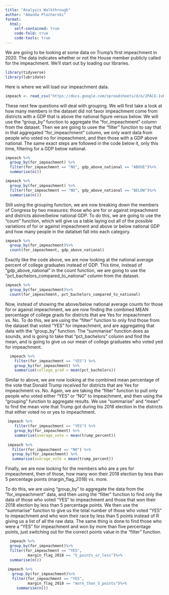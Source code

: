 ```yaml
---
title: "Analysis Walkthrough"
author: "Amanda Plocharski"
format:
  html:
    self-contained: true
    code-fold: true
    code-tools: true
---
```



We are going to be looking at some data on Trump's first impeachment in 2020. The data indicates whether or not the House member publicly called for the impeachment. We'll start out by loading our libraries.
```r
library(tidyverse)
library(lubridate)
```

Here is where we will load our impeachment data. 

```r
impeach <- read_csv("https://docs.google.com/spreadsheets/d/e/2PACX-1vRh8d5JaDqBtByzNw2JZF3idaACobDhhk-p7chJoktA0HawELHFOvjQOqCpzGA4MGONvPlR7GASqW-K/pub?gid=1765341510&single=true&output=csv")
```

These next few questions will deal with grouping. We will first take a look at how many members in the dataset did not favor impeachment come from districts with a GDP that is above the national figure versus below. We will use the "group_by" function to aggregate the "for_impeachment" column from the dataset. Then we are going to usee the "filter" function to say that in that aggregated "for_impeachment" column, we only want data from people who voted no for impeachment, and then those with a GDP above national. The same exact steps are followed in the code below it, only this time, filtering for a GDP below national.
```r

impeach %>% 
  group_by(for_impeachment) %>% 
  filter(for_impeachment == "NO", gdp_above_national == "ABOVE")%>%
  summarise(n())

impeach %>% 
  group_by(for_impeachment) %>% 
  filter(for_impeachment == "NO", gdp_above_national == "BELOW")%>%
  summarise(n())
```

Still using the grouping function, we are now breaking down the members of Congress by two measures: those who are for or against impeachment and districts above/below national GDP. To do this, we are going to use the "count" function, which will give us a table laying out all of the possible variations of for or against impeachment and above or below national GDP and how many people in the datatset fall into each category.
```r

impeach %>% 
  group_by(for_impeachment)%>%
  count(for_impeachment, gdp_above_national)
```

Exactly like the code above, we are now looking at the national average percent of college graduates instead of GDP. This time, instead of "gdp_above_national" in the count function, we are going to use the "pct_bachelors_compared_to_national" column from the dataset.
```r

impeach %>% 
  group_by(for_impeachment)%>%
  count(for_impeachment, pct_bachelors_compared_to_national)
```

Now, instead of showing the above/below national average counts for those for or 
against impeachment, we are now finding the combined MEAN percentage of college
grads for districts that are Yes for impeachment vs. No. To do this, we are using the "filter" function to only find those from the dataset that voted "YES" for impeachment, and are aggregating that data with the "group_by" function. The "summarise" function does as sounds, and is going to take that "pct_bachelors" column and find the mean, and is going to give us our mean of college graduates who voted yed for impeachment. 
```r

  impeach %>% 
    filter(for_impeachment == "YES") %>% 
    group_by(for_impeachment) %>% 
    summarise(college_grad = mean(pct_bachelors)) 
```

Similar to above, we are now looking at the combined mean percentage of 
the vote that Donald Trump received for districts that are Yes for impeachment vs. No. Again, we are taking the "filter" function to pull only people who voted either "YES" or "NO" to impeachment, and then using the "grouping" function to aggregate results. We use "summarise" and "mean" to find the mean vote that Trump got during his 2016 election in the districts that either voted no or yes to impeachment. 
```r
 impeach %>% 
    filter(for_impeachment == "YES") %>% 
    group_by(for_impeachment) %>% 
    summarise(average_vote = mean(trump_percent)) 
 
 impeach %>% 
   filter(for_impeachment == "NO") %>% 
   group_by(for_impeachment) %>% 
   summarise(average_vote = mean(trump_percent))
```

Finally, we are now looking for the members who are a yes for impeachment, then of those, how many won their 2018 election by less than 5 percentage points (margin_flag_2018) vs. more.

To do this, we are using "group_by" to aggregate the data from the "for_impeachment" data, and then using the "filter" function to find only the data of those who voted "YES" to impeachment and those that won their 2018 election by less than 5 percentage points. We then use the "summarise" function to give us the total number of those who voted "YES" to impeachment and who won their race by less than 5 points instead of R giving us a list of all the raw data. The same thing is done to find those who were a "YES" for impeachment and won by more than five percentage points, just switching out for the correct points value in the "filter" function.
```r
  impeach %>% 
  group_by(for_impeachment)%>%
  filter(for_impeachment == "YES",
          margin_flag_2018 == "5_points_or_less")%>%
  summarise(n())
 
 impeach %>% 
   group_by(for_impeachment)%>%
   filter(for_impeachment == "YES",
          margin_flag_2018 == "more_than_5_points")%>%
     summarise(n())
```

